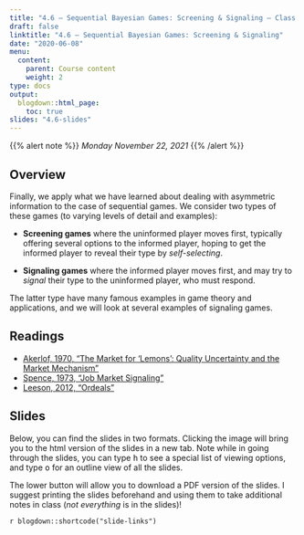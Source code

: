 ```yaml
---
title: "4.6 — Sequential Bayesian Games: Screening & Signaling — Class Content"
draft: false
linktitle: "4.6 — Sequential Bayesian Games: Screening & Signaling"
date: "2020-06-08"
menu:
  content:
    parent: Course content
    weight: 2
type: docs
output:
  blogdown::html_page:
    toc: true
slides: "4.6-slides"
---
```


{{% alert note %}}
*Monday November 22, 2021*
{{% /alert %}}

## <i class="fas fa-info-circle fa-lg"></i> Overview

Finally, we apply what we have learned about dealing with asymmetric information to the case of sequential games. We consider two types of these games (to varying levels of detail and examples):

- **Screening games** where the uninformed player moves first, typically offering several options to the informed player, hoping to get the informed player to reveal their type by *self-selecting*.

- **Signaling games** where the informed player moves first, and may try to *signal* their type to the uninformed player, who must respond.

The latter type have many famous examples in game theory and applications, and we will look at several examples of signaling games.

## <i class="fas fa-book-reader fa-lg"></i> Readings

- [<i class="fas fa-file-pdf"></i> Akerlof, 1970, “The Market for ‘Lemons’: Quality Uncertainty and the Market Mechanism”](/readings/Akerlof-1970.pdf)
- [<i class="fas fa-file-pdf"></i> Spence, 1973, “Job Market Signaling”](/readings/Spence-1973.pdf)
- [<i class="fas fa-file-pdf"></i> Leeson, 2012, “Ordeals”](/readings/Leeson-2012.pdf)

## <i class="fas fa-chalkboard-teacher"></i> Slides

Below, you can find the slides in two formats. Clicking the image will bring you to the html version of the slides in a new tab. Note while in going through the slides, you can type <kbd>h</kbd> to see a special list of viewing options, and type <kbd>o</kbd> for an outline view of all the slides.

The lower button will allow you to download a PDF version of the slides. I suggest printing the slides beforehand and using them to take additional notes in class (*not everything* is in the slides)!

`r blogdown::shortcode("slide-links")`